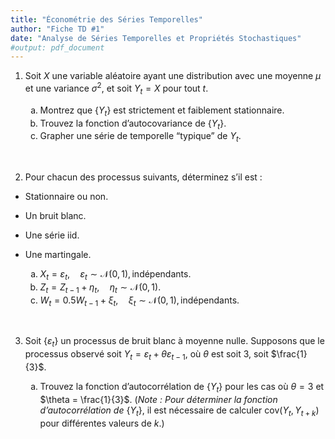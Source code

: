 ```yaml
---
title: "Économétrie des Séries Temporelles"
author: "Fiche TD #1"
date: "Analyse de Séries Temporelles et Propriétés Stochastiques"
#output: pdf_document
---
```


1.  Soit $X$ une variable aléatoire ayant une distribution avec une moyenne $\mu$ et une variance $\sigma^2$, et soit $Y_t = X$ pour tout $t$.

    (a) Montrez que $\{Y_t\}$ est strictement et faiblement stationnaire.
    (b) Trouvez la fonction d'autocovariance de $\{Y_t\}$.
    (c) Grapher une série de temporelle "typique" de ${Y_t}$.

<br> \bigskip\bigskip

2.  Pour chacun des processus suivants, déterminez s'il est :

-   Stationnaire ou non.

-   Un bruit blanc.

-   Une série $\mathsf{iid}$.

-   Une martingale.

    (a) $X_t = \varepsilon_t, \quad \varepsilon_t \sim \mathcal{N}(0, 1), \text{indépendants}.$
    (b) $Z_t = Z_{t-1} + \eta_t, \quad \eta_t \sim \mathcal{N}(0, 1).$
    (c) $W_t = 0.5 W_{t-1} + \xi_t, \quad \xi_t \sim \mathcal{N}(0, 1), \text{indépendants}.$

<br> \bigskip\bigskip

3.  Soit $\{\varepsilon_t\}$ un processus de bruit blanc à moyenne nulle. Supposons que le processus observé soit $Y_t = \varepsilon_t + \theta \varepsilon_{t-1}$, où $\theta$ est soit $3$, soit $\frac{1}{3}$.

    (a) Trouvez la fonction d'autocorrélation de $\{Y_t\}$ pour les cas où $\theta = 3$ et $\theta = \frac{1}{3}$. \newline (*Note : Pour déterminer la fonction d'autocorrélation de* $\{Y_t\}$, il est nécessaire de calculer $\mathsf{cov}(Y_t, Y_{t+k})$ pour différentes valeurs de $k$.)

